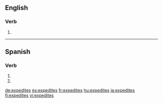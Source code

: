 {{also|expedités}}
==English==

===Verb===
{{head|en|verb form}}

# {{en-third-person singular of|expedite}}

----

==Spanish==

===Verb===
{{es-verb-form}}

# {{es-verb form of|ending=ar|mood=subjunctive|tense=present|pers=2|formal=no|number=singular|expeditar}}
# {{es-verb form of|ending=ar|mood=imperative|sense=negative|pers=2|formal=no|number=singular|expeditar}}

[[de:expedites]]
[[es:expedites]]
[[fr:expedites]]
[[hu:expedites]]
[[ja:expedites]]
[[fi:expedites]]
[[vi:expedites]]